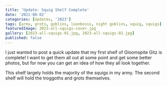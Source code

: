 ```yaml
---
title: 'Update: Squig Shelf Complete'
date: '2021-08-02'
categories: [Updates, '2023']
tags: [army, grots, goblins, loonbosss, night goblins, squig, squigs]
featuredImage: 2023-all-squigs-cover.jpg
gallery: [2023-all-squigs-01.jpg, 2023-all-squigs-02.jpg]
published: false
---
```


I just wanted to post a quick update that my first shelf of Gloomspite Gitz is complete! I want to get them all out
at some point and get some better photos, but for now you can get an idea of how they all look together.

This shelf largely holds the majority of the squigs in my army. The second shelf will hold the troggoths and grots
themselves.
